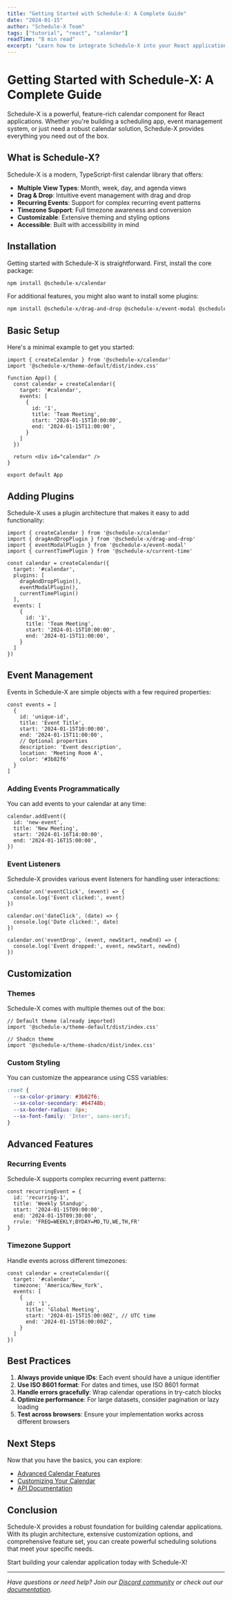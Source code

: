 ```yaml
---
title: "Getting Started with Schedule-X: A Complete Guide"
date: "2024-01-15"
author: "Schedule-X Team"
tags: ["tutorial", "react", "calendar"]
readTime: "8 min read"
excerpt: "Learn how to integrate Schedule-X into your React application and create beautiful, interactive calendars with ease."
---
```



# Getting Started with Schedule-X: A Complete Guide

Schedule-X is a powerful, feature-rich calendar component for React applications. Whether you're building a scheduling app, event management system, or just need a robust calendar solution, Schedule-X provides everything you need out of the box.

## What is Schedule-X?

Schedule-X is a modern, TypeScript-first calendar library that offers:

- **Multiple View Types**: Month, week, day, and agenda views
- **Drag & Drop**: Intuitive event management with drag and drop
- **Recurring Events**: Support for complex recurring event patterns
- **Timezone Support**: Full timezone awareness and conversion
- **Customizable**: Extensive theming and styling options
- **Accessible**: Built with accessibility in mind

## Installation

Getting started with Schedule-X is straightforward. First, install the core package:

```bash
npm install @schedule-x/calendar
```

For additional features, you might also want to install some plugins:

```bash
npm install @schedule-x/drag-and-drop @schedule-x/event-modal @schedule-x/current-time
```

## Basic Setup

Here's a minimal example to get you started:

```tsx
import { createCalendar } from '@schedule-x/calendar'
import '@schedule-x/theme-default/dist/index.css'

function App() {
  const calendar = createCalendar({
    target: '#calendar',
    events: [
      {
        id: '1',
        title: 'Team Meeting',
        start: '2024-01-15T10:00:00',
        end: '2024-01-15T11:00:00',
      }
    ]
  })

  return <div id="calendar" />
}

export default App
```

## Adding Plugins

Schedule-X uses a plugin architecture that makes it easy to add functionality:

```tsx
import { createCalendar } from '@schedule-x/calendar'
import { dragAndDropPlugin } from '@schedule-x/drag-and-drop'
import { eventModalPlugin } from '@schedule-x/event-modal'
import { currentTimePlugin } from '@schedule-x/current-time'

const calendar = createCalendar({
  target: '#calendar',
  plugins: [
    dragAndDropPlugin(),
    eventModalPlugin(),
    currentTimePlugin()
  ],
  events: [
    {
      id: '1',
      title: 'Team Meeting',
      start: '2024-01-15T10:00:00',
      end: '2024-01-15T11:00:00',
    }
  ]
})
```

## Event Management

Events in Schedule-X are simple objects with a few required properties:

```tsx
const events = [
  {
    id: 'unique-id',
    title: 'Event Title',
    start: '2024-01-15T10:00:00',
    end: '2024-01-15T11:00:00',
    // Optional properties
    description: 'Event description',
    location: 'Meeting Room A',
    color: '#3b82f6'
  }
]
```

### Adding Events Programmatically

You can add events to your calendar at any time:

```tsx
calendar.addEvent({
  id: 'new-event',
  title: 'New Meeting',
  start: '2024-01-16T14:00:00',
  end: '2024-01-16T15:00:00',
})
```

### Event Listeners

Schedule-X provides various event listeners for handling user interactions:

```tsx
calendar.on('eventClick', (event) => {
  console.log('Event clicked:', event)
})

calendar.on('dateClick', (date) => {
  console.log('Date clicked:', date)
})

calendar.on('eventDrop', (event, newStart, newEnd) => {
  console.log('Event dropped:', event, newStart, newEnd)
})
```

## Customization

### Themes

Schedule-X comes with multiple themes out of the box:

```tsx
// Default theme (already imported)
import '@schedule-x/theme-default/dist/index.css'

// Shadcn theme
import '@schedule-x/theme-shadcn/dist/index.css'
```

### Custom Styling

You can customize the appearance using CSS variables:

```css
:root {
  --sx-color-primary: #3b82f6;
  --sx-color-secondary: #64748b;
  --sx-border-radius: 8px;
  --sx-font-family: 'Inter', sans-serif;
}
```

## Advanced Features

### Recurring Events

Schedule-X supports complex recurring event patterns:

```tsx
const recurringEvent = {
  id: 'recurring-1',
  title: 'Weekly Standup',
  start: '2024-01-15T09:00:00',
  end: '2024-01-15T09:30:00',
  rrule: 'FREQ=WEEKLY;BYDAY=MO,TU,WE,TH,FR'
}
```

### Timezone Support

Handle events across different timezones:

```tsx
const calendar = createCalendar({
  target: '#calendar',
  timezone: 'America/New_York',
  events: [
    {
      id: '1',
      title: 'Global Meeting',
      start: '2024-01-15T15:00:00Z', // UTC time
      end: '2024-01-15T16:00:00Z',
    }
  ]
})
```

## Best Practices

1. **Always provide unique IDs**: Each event should have a unique identifier
2. **Use ISO 8601 format**: For dates and times, use ISO 8601 format
3. **Handle errors gracefully**: Wrap calendar operations in try-catch blocks
4. **Optimize performance**: For large datasets, consider pagination or lazy loading
5. **Test across browsers**: Ensure your implementation works across different browsers

## Next Steps

Now that you have the basics, you can explore:

- [Advanced Calendar Features](/blog/advanced-calendar-features)
- [Customizing Your Calendar](/blog/customizing-your-calendar)
- [API Documentation](https://schedule-x.dev/docs)

## Conclusion

Schedule-X provides a robust foundation for building calendar applications. With its plugin architecture, extensive customization options, and comprehensive feature set, you can create powerful scheduling solutions that meet your specific needs.

Start building your calendar application today with Schedule-X!

---

*Have questions or need help? Join our [Discord community](https://discord.gg/schedule-x) or check out our [documentation](https://schedule-x.dev/docs).*
